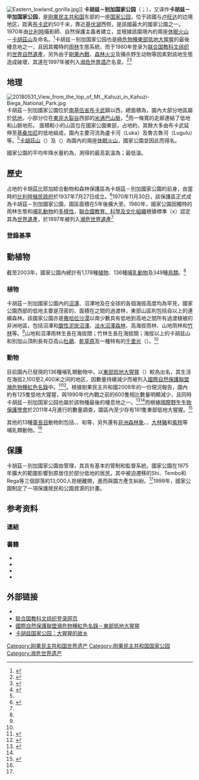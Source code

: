 {{NoteTA
|G1=Country
|G2=Unit
}}
{{Infobox protected area 
| name = 卡胡茲－別加國家公園
| alt_name = Kahuzi-Biéga National Park
|site_img_width =350px
| iucn_category = II
| photo = Kahuzi-Biega_National_Park_(39423247252).jpg
| photo_caption = 國家公園
| location = {{COD}}[[南基伍省|南基伍省]]、[[馬涅馬省|馬涅馬省]]
| nearest_city = 
| embedded1 = {{designation list | embed=yes
   | designation1 = WHS
   | designation1_date = 1980年 <small>（第4屆）</small>
   | designation1_type = [[自然遺產|自然遺產]]
   | designation1_criteria = x
   | designation1_number = [https://whc.unesco.org/en/list/137 137]
   | designation1_free1name = 所屬國家
   | designation1_free1value = {{COD}}
   | designation1_free2name = 地區
   | designation1_free2value = [[非洲世界遺產列表|非洲]]
   | designation1_free3name = [[瀕危世界遺產列表|瀕危]]
   | designation1_free3value = 1997年－
}}
| map = Democratic Republic of the Congo
| map_caption = 位於剛果民主共和國的位置
| relief = 1
| coordinates = {{coords|2|30|0|S|28|45|0|E|display=inline, title}}
| area = {{convert|6,000|km²|ha}}
| established = 1970年
| visitation_num = 
| visitation_year = 
| governing_body = {{URL|https://www.iccnrdc.org/|剛果保護自然研究所（ICCN）}}
}}
	
[[File:Eastern_lowland_gorilla.jpg|thumb]]]]
'''卡胡兹－别加国家公园'''（{{lang-en|Kahuzi-Biéga National Park}}；{{lang-fr|Parc national de Kahuzi-Biega}}），又译作'''卡胡兹－毕加国家公园'''，是[[刚果民主共和国|刚果民主共和国]]东部的一座[[国家公园|国家公园]]，位于該國与[[卢旺达|卢旺达]]的边境地区，距离[[布卡武|布卡武]]約50千米，靠近[[基伏湖|基伏湖]]西侧，是該國最大的國家公園之一。1970年由[[比利時|比利時]]攝影師、自然保護主義者{{tsl|en|Adrien Deschryver|阿德里安·德施弗}}建立，並根據該園境內的兩座[[休眠火山|休眠火山]]－[[卡胡茲山|卡胡茲山]]及{{tsl|fr|Biega|別加山}}命名。<ref>{{Cite web|title=Kahuzi-Biéga National Park|url=http://www.atlasobscura.com/places/kahuzibiega-national-park|author=Tony Dunnell|accessdate=2020-07-13|work=Atlas Obscura|language=en|archive-date=2020-11-28|archive-url=https://web.archive.org/web/20201128113236/https://www.atlasobscura.com/places/kahuzibiega-national-park|dead-url=no}}</ref>卡胡兹－别加国家公园也是[[極危物種|極危物種]][[東部低地大猩猩|東部低地大猩猩]]的最後棲息地之一，且因其獨特的[[雨林|雨林]]生態系統，而于1980年登录为[[联合国教科文组织|联合国教科文组织]]的[[世界遺產|世界]][[自然遺產|自然遺產]]，另外由于[[第一次剛果戰爭|剛果內戰]]、[[森林火災|森林火災]]及捕杀野生动物等因素對該地生態造成破壞，其遂在1997年被列入[[濒危世界遗产|濒危世界遗产]]名录。<ref>{{Cite web|title=全球僅剩3800隻！「血手機」讓大猩猩瀕臨滅絕|url=https://pets.ettoday.net/news/681395|date=2016-04-16|accessdate=2020-07-13|last=|work=ETtoday新聞雲|language=zh-hant|archive-date=2020-07-14|archive-url=https://web.archive.org/web/20200714144606/https://pets.ettoday.net/news/681395|dead-url=no}}</ref><ref name="Milman">{{Cite news |url=https://www.theguardian.com/environment/2016/sep/04/eastern-gorilla-critically-endangered-illegal-hunting-iucn-red-list |title=Eastern gorilla now critically endangered while giant panda situation improves |last=Milman |first=Oliver |date=2016-09-05 |newspaper=[[衛報|The Guardian]] |accessdate=2020-07-13 |language=en-GB |issn=0261-3077 |archiveurl=https://web.archive.org/web/20190223014932/https://www.theguardian.com/environment/2016/sep/04/eastern-gorilla-critically-endangered-illegal-hunting-iucn-red-list |archivedate=2019-02-23 |dead-url=yes }}</ref>

== 地理 ==
[[File:20180531_View_from_the_top_of_Mt._Kahuzi_in_Kahuzi-Biega_National_Park.jpg|thumb]]
卡胡茲－別加國家公園位於[[南基伍省|南基伍省]][[布卡武|布卡武]]鎮以西，{{sfn|Barume|2000|p=68-}}總面積為{{convert|6,000|km²}}，園內大部分地區屬於[[低地|低地]]，小部分位在[[東非大裂谷|東非大裂谷]]西部{{tsl|en|Albertine Rift|艾伯丁裂谷}}的[[米通巴山脈|米通巴山脈]]，<ref name="Unesco">{{Cite web |title=Kahuzi-Biega National Park |url=https://whc.unesco.org/en/list/137 |accessdate=2013-10-27 |publisher=UNESCO World Heritage Centre |language=en |archiveurl=https://web.archive.org/web/20200425010156/https://whc.unesco.org/en/list/137/ |archivedate=2020-04-25 |dead-url=no }}</ref>而一條寬{{convert|7.4|km|mi}}的走廊連結了低地和山脈地形。{{sfn|Barume|2000|p=68-}} 面積較小的山區位在國家公園東部，占地約{{convert|600|km2|sqmi}}，其餘大多由布卡武延伸至[[基桑加尼|基桑加尼]]的低地組成，園內主要河流為盧卡河（Luka）及魯古魯河（Lugulu）等。<ref name=Unesco/>[[卡胡茲山|卡胡茲山]]（{{convert|3308|m|ft}}）及{{tsl|fr|Biega|別加山}}（{{convert|2790|m|ft}}）為園內的兩座[[休眠火山|休眠火山]]，國家公園並因此而得名。{{sfn|Barume|2000|p=68-}}

國家公園的平均年降水量約為{{convert|1800|mm|in}}，測得的最高氣溫為{{convert|18|C|F}}；最低溫{{convert|10.4|C|F}}。{{sfn|Barume|2000|p=68}}

== 歷史 ==
占地{{convert|75000|ha|km²}}的卡胡茲比耶加綜合動物和森林保護區為卡胡茲－別加國家公園的前身，由當時的[[比屬剛果|比利時殖民政府]]於1937年7月27日成立。<ref>{{Cite web|title=Le Parc|url=https://www.kahuzibiega.org/a-propos/le-parc/|accessdate=2020-07-13|work=Kahuzi-Biéga National Park|language=fr|archive-date=2020-02-14|archive-url=https://web.archive.org/web/20200214190631/http://www.kahuzibiega.org/a-propos/le-parc/|dead-url=no}}</ref>1970年11月30日，該保護區正式成為卡胡茲－別加國家公園，園區面積在5年後擴大至{{convert|6,000|km²|ha}}。{{sfn|Barume|2000|p=68}}{{sfn|Barume|2000|p=70}}1980年，國家公園因獨特的雨林生態和[[哺乳動物|哺乳動物]]的[[生物多樣性|多樣性]]，[[聯合國教育、科學及文化組織|聯合國教育、科學及文化組織]]根據標準（x）認定其為[[世界遺產|世界遺產]]，於1997年被列入[[瀕危世界遺產|瀕危世界遺產]]<ref name=Unesco/>

=== 登錄基準 ===
{{see also|剛果民主共和國世界遺產名錄}}
{{世界遗产基准|10}}

== 動植物 ==
截至2003年，國家公園內總計有1,178種[[植物|植物]]、136種[[哺乳動物|哺乳動物]]及349種[[鳥類|鳥類]]。<ref name=Unesco/>

=== 植物 ===
卡胡茲－別加國家公園內的[[沼澤|沼澤]]、沼澤地及{{tsl|en|Riparian forest|河岸森林}}在全球的各個海拔高度均為罕見，國家公園西部的低地主要是茂密的{{tsl|en|Tropical and subtropical moist broadleaf forests|熱帶和副熱帶濕潤闊葉林}}、面積在{{convert|1200|to|1500|m}}之間的過渡林，東部山區則包括自{{convert|600|to|2600|m}}以上的連續森林。該國家公園亦是[[撒哈拉沙漠|撒哈拉沙漠]]以南少數具有低地到高地之間所有過渡植被的非洲地區，包括沼澤和[[酸性泥炭沼澤|酸性泥炭沼澤]]、[[淡水沼澤森林|淡水沼澤森林]]、高海拔雨林、山地雨林和[[竹|竹林]]等。<ref name=Unesco/>山地和沼澤雨林生長在海拔{{convert|2000|to|2400|m}}間；竹林生長在海拔{{convert|2350|to|2600|m}}間；海拔{{convert|2600|m}}以上的卡胡兹山和別加山頂則長有亞高山[[杜鵑花科|杜鵑]]、[[乾草原|乾草原]]及一種特有的[[千里光屬|千里光]]（{{lang-xm|Senecio kahuzicus}}）。<ref name=Unesco/>{{sfn|Danaiya Usher|1999|p=154}}

=== 動物 ===
目前園內已發現的136種哺乳類動物中，以[[東部低地大猩猩|東部低地大猩猩]]（{{lang-xm|Gorilla beringei graueri}}）較為出名，其生活在海拔2,100至2,400米之间的地区，因數量持續減少而被列入[[國際自然保護聯盟|國際自然保護聯盟]][[國際自然保護聯盟瀕危物種紅色名錄|瀕危物種紅色名錄]]中。<ref>{{Cite web |title=非洲山地大猩猩數量稀少 列極度瀕危 |url=https://news.pts.org.tw/article/452402 |accessdate=2020-07-13 |author=徐家仁 |date=2019-10-29 |work=公視新聞 |language=zh-hant |archiveurl=https://web.archive.org/web/20200713134142/https://news.pts.org.tw/article/452402 |archivedate=2020-07-13 |dead-url=no }}</ref><ref>{{Cite web |title=礦區盜獵取獸肉 大猩猩物種全列「極度瀕危」 |url=https://e-info.org.tw/node/118298 |accessdate=2020-07-13 |author=姜唯 |date=2016-09-04 |work=環境資訊中心 |language=zh-hant |archiveurl=https://web.archive.org/web/20160922011925/https://e-info.org.tw/node/118298 |archivedate=2016-09-22 |dead-url=no }}</ref>{{sfn|Briggs|Booth|2015|p=323}}。根據剛果民主共和國2008年的一份現況報告，園內約有125隻低地大猩猩，與1990年代內戰之前的600隻相比數量明顯減少，且同時卡胡兹－别加国家公园也屬於該物種最後的棲息地之一。<ref>{{Cite web|title=Kahuzi-Biega National Park - Congo Wildlife - Engagi Safaris|url=https://africagorillasafaris.net/kahuzi-biega-national-park.html|accessdate=2020-07-14|work=Africa Gorilla Safaris - Engagi Safaris|language=en-US|archive-date=2020-11-23|archive-url=https://web.archive.org/web/20201123160016/https://africagorillasafaris.net/kahuzi-biega-national-park.html|dead-url=no}}</ref><ref name="Milman" />而根據[[國際野生生物保護學會|國際野生生物保護學會]]於2011年4月進行的數量調查，園區內至少存有181隻東部低地大猩猩。<ref>{{Cite web |title=Gorillas surviving against the odds in Kahuzi-Biega |url=http://www.gorillas.org/eastern_lowland_census |accessdate=2020-07-14 |date=2011-04-21 |publisher=Wildlife Conservation Society |language=en |archiveurl=https://web.archive.org/web/20110921121315/http://www.gorillas.org/eastern_lowland_census |archivedate=2011-09-21 |dead-url=yes }}</ref>

其他的13種[[靈長目|靈長目]]動物則包括{{tsl|en|Eastern chimpanzee|東部黑猩猩}}、{{tsl|en|Cercopithecinae|獼猴亞科|獼猴}}、{{tsl|en|Colobinae|疣猴亞科|疣猴}}和{{tsl|en|Hamlyn's monkey|鴞面長尾猴}}等，另外還有[[非洲森林象|非洲森林象]]、{{tsl|en|African forest buffalo|非洲森林水牛}}、[[大林豬|大林豬]]和[[紫羚|紫羚]]等哺乳類動物。<ref name=Unesco/>

== 保護 ==
卡胡茲－別加國家公園由{{tsl|en|Institut Congolais pour la Conservation de la Nature|剛果保護自然研究所}}管理，其具有基本的管制和監督系統。國家公園在1975年擴大的範圍影響到原居住於部分低地的居民，其中被迫遷移的Shi、Tembo和Rega等三個部落約13,000人拒絕離開，進而與園方產生糾紛。<ref name=Unesco/>1999年，國家公園制定了一項保護居民和公園資源的計畫。{{sfn|Barume|2000|pp=72-77}}

==参考资料==
=== 連結 === 
{{reflist|30em}}

=== 書籍 ===
*{{cite book|last=Barume|first=Albert Kwokwo|title=Heading Towards Extinction?: Indigenous Rights in Africa : the Case of the Twa of the Kahuzi-Biega National Park, Democratic Republic of Congo|url=https://books.google.com/books?id=w9IT4s_XMm8C&pg=PA68|year=2000|publisher=IWGIA|isbn=978-87-90730-31-4|ref=harv|access-date=2020-07-13|archive-date=2020-08-09|archive-url=https://web.archive.org/web/20200809000124/https://books.google.com/books?id=w9IT4s_XMm8C&pg=PA68|dead-url=no}}
*{{cite book
 | last1 = Wolvekamp
 | first1 = Paul
 | last2 = Usher
 | first2 = Ann Danaiya
 | last3 = Paranjpye
 | first3 = Vijay
 | last4 = Ramnath
 | first4 = Madhu.
 | title = Forests for the future: local strategies for forest protection, economic welfare and social justice.
 | publisher = Zed Books
|chapter=10 The Challenge of Conservation in KahuziBiega National Park, DRC
|page=151
 | year = 1999
 | location = London
 | url = https://books.google.com/?id=o-nMzgMEZlEC
 | isbn = 978-1-85649-757-2}}
*{{Cite book|last=Briggs|first=Philip|last2=Booth|first2=Janice|title=Rwanda|publisher=Bradt Travel Guides|isbn=978-1-84162-927-8|location=|pages=344|year=2015|date=2015-12-18|url=https://books.google.com.tw/books?id=RLGKCwAAQBAJ&hl=zh-TW&source=gbs_navlinks_s|editor-first=Sean|editor-last=Connolly|ref=harv|access-date=2020-07-13|archive-date=2020-07-13|archive-url=https://web.archive.org/web/20200713152713/https://books.google.com.tw/books?id=RLGKCwAAQBAJ&hl=zh-TW&source=gbs_navlinks_s|dead-url=no}}
*{{Cite book|title=Forests For the Future: Local Strategies for Forest Protection, Economic Welfare and Social Justice|last=Danaiya Usher|first=Ann|publisher={{tsl|en|Zed Books|澤德出版社}}|year=1999|isbn=978-1-85649-757-2|location=|pages=270|date=|editor-last=Wolvekamp|editor-first=Paul|editor2-last=Paranjpye|editor2-first=Vijay|editor3-last=Ramnath|editor3-first=Madhu|ref=harv}}

==外部链接==
{{Commons category|Kahuzi-Biega National Park}}
* {{Official website|https://www.kahuzibiega.org/|卡胡茲－別加國家公園}}
* [http://whc.unesco.org/en/list/137 联合国教科文组织登录网页]{{Wayback|url=http://whc.unesco.org/en/list/137 |date=20181224215016 }}
* [https://www.iucnredlist.org/species/39994/115576640 國際自然保護聯盟瀕危物種紅色名錄－東部低地大猩猩] {{Wayback|url=https://www.iucnredlist.org/species/39994/115576640 |date=20201124015417 }}
*[http://travel.sohu.com/20050809/n226616784.shtml 卡胡兹国家公园：大猩猩的故乡] {{Wayback|url=http://travel.sohu.com/20050809/n226616784.shtml |date=20160304142444 }}


{{刚果民主共和国世界遗产}}
[[Category:刚果民主共和国世界遗产|Category:刚果民主共和国世界遗产]]
[[Category:刚果民主共和国国家公园|Category:刚果民主共和国国家公园]]
[[Category:濒危世界遗产|Category:濒危世界遗产]]